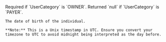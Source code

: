 <ParamField body="Birthday" type="timestamp" >     
    Required if `UserCategory` is `OWNER`. Returned `null` if `UserCategory` is `PAYER`.  

    The date of birth of the individual.  

    **Note:** This is a Unix timestamp in UTC. Ensure you convert your timezone to UTC to avoid midnight being interpreted as the day before.
</ParamField>
